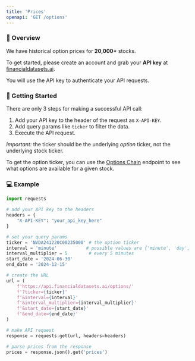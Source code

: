 ```yaml
---
title: 'Prices'
openapi: 'GET /options'
---
```


### 👋  Overview
We have historical option prices for <b>20,000+</b> stocks.

To get started, please create an account and grab your <b>API key</b> at [financialdatasets.ai](https://financialdatasets.ai).

You will use the API key to authenticate your API requests.

###  🚀  Getting Started
There are only 3 steps for making a successful API call:
1. Add your API key to the header of the request as `X-API-KEY`.
2. Add query params like `ticker` to filter the data.
3. Execute the API request.

*Important:* the ticker should be the underlying *option* ticker, not the underlying stock ticker.

To get the option ticker, you can use the [Options Chain](/endpoint/options/chain) endpoint to see what options are available for a given stock.

### 💻  Example

```python Prices
import requests

# add your API key to the headers
headers = {
    "X-API-KEY": "your_api_key_here"
}

# set your query params
ticker = 'NVDA241220C00235000' # the option ticker
interval = 'minute'           # possible values are {'minute', 'day', 'week', 'month', 'year'}
interval_multiplier = 5        # every 5 minutes
start_date = '2024-06-30'
end_date = '2024-12-15'

# create the URL
url = (
    f'https://api.financialdatasets.ai/options/'
    f'?ticker={ticker}'
    f'&interval={interval}'
    f'&interval_multiplier={interval_multiplier}'
    f'&start_date={start_date}'
    f'&end_date={end_date}'
)

# make API request
response = requests.get(url, headers=headers)

# parse prices from the response
prices = response.json().get('prices')
```